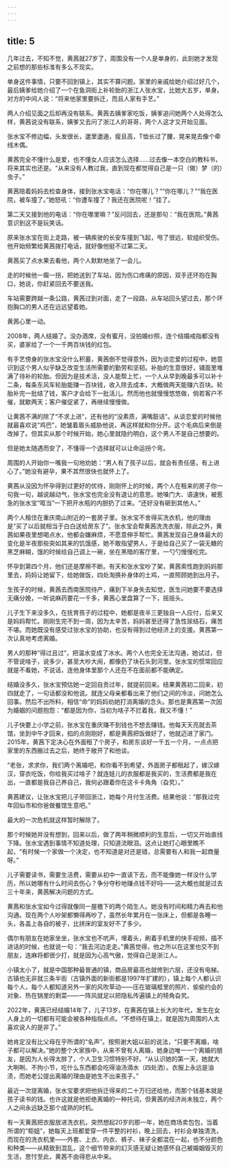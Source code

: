 ```yaml
---
---
---
```

title: 5
---





几年过去，不知不觉，黄茜就27岁了，周围没有一个人是单身的，此刻她才发现之前想的那些标准有多么不现实。

单身这件事情，只要不回到镇上，其实不算问题。家里的亲戚给她介绍过好几个，最后姨爹给她介绍了一个在鱼洞街上补轮胎的浙江人张水宝，比她大五岁，单身。对方的中间人说：“将来他家里要拆迁，而且人家有手艺。”

两人介绍见面之后却再没有联系。黄茜去姨爹家吃饭，姨爹追问她两个人处得怎么样，黄茜说没有联系，姨爹又去问了浙江人的哥哥，两个人这才又开始见面。

张水宝不修边幅，头发很长，邋里邋遢，瘦且高，T恤长过了腰，晃来晃去像个牵线木偶。

黄茜完全不懂什么是爱，也不懂女人应该怎么选择……过去像一本空白的教科书，将来其实也还是。“从来没有人教过我，直到现在都觉得自己是一只（做）梦（的）虫子。”

黄茜陪着妈妈去检查身体，接到张水宝电话：“你在哪儿？”“你在哪儿？”“我在医院，被车撞了。”她怒吼：“你遭车撞了？我还在医院呢！”挂了。

第二天又接到他的电话：“你在哪里嘛？”反问回去，还是那句：“我在医院。”黄茜意识到这不是玩笑话。

原来张水宝在街上走路，被一辆疾驶的长安车撞到飞起，甩了很远，软组织受伤。他开始频繁给黄茜拨打电话，就好像他挺不过第二天。

黄茜买了点水果去看他，两个人默默地坐了一会儿。

走的时候他一瘸一拐，把她送到了车站，因为伤口疼痛的原因，双手还环抱在胸口，她说，你赶紧回去不要送我。

车站需要跨越一条公路，黄茜过到对面，走了一段路，从车站回头望过去，那个环抱胸口的男人还在远远望着她。

黄茜心里一动。

2008年，两人结婚了。没办酒席，没有蜜月，没拍婚纱照，连个结婚戒指都没有买，婆家给了一个一千两百块钱的红包。

有手艺傍身的张水宝没什么积蓄，黄茜倒不觉得意外，因为谈恋爱的过程中，她意识到这个男人似乎缺乏改变生活所需要的勤劳和坚韧。补胎的生意很好，铺面里堆满了待补的轮胎。但因为是技术活，没人能帮上忙，一个人从早到晚最多可以补十二条，每条东风车轮胎能赚一百块钱，收入除去成本，大概做两天能赚六百块。轮胎补完一批结了钱，客户才会给下一批活儿。然而他也就慢慢悠悠做，倘若客户不催，就歇两天；客户催促紧了，再继续慢慢做。

让黄茜不满的除了“不求上进”，还有他的“没素质，满嘴脏话”。从谈恋爱的时候他就最喜欢说“鸡巴”，她皱着眉头威胁他说，再这样就和你分开。这个毛病后来倒是改掉了。但其实从那个时候开始，她心里就隐约明白，这个男人不是自己想要的。

但是她太随遇而安了，不懂得一个选择就可以让命运拐个弯。

周围的人开始你一嘴我一句地劝她：“男人有了孩子以后，就会有责任感，有上进心了。”她没有避孕，果不其然很快也就怀上了。

黄茜从没因为怀孕得到过更好的优待，刚刚怀上的时候，两个人在租来的房子你一句我一句，越说越动气，张水宝也完全没有退让的意思。她嗓门大、语速快，被惹急的张水宝“哐当”一下把开水瓶的内胆扔了过来。“还好没有砸到其他人。”

两个人租住在重庆南山附近的一套房子里。张水宝不舍得买洗衣机，他的理由是“买了以后就相当于白白送给房东了”。张水宝会帮黄茜洗洗衣服，除此之外，黄茜如果夜里想喝点水，他都会嫌麻烦，不愿意伸手帮忙。黄茜发现自己身体最大的变化是半夜那些突如其来的饥饿感，她不敢指望男人，于是给自己买了一袋无糖的黑芝麻糊，饿的时候给自己调上一碗，坐在黑暗的客厅里，一勺勺慢慢吃完。

怀孕到第四个月，他们还是摩擦不断。有天和张水宝吵了架，黄茜索性跑到妈妈那里去，妈妈让她留下，给她做饭，四处淘换补身体的土鸡，一直照顾她到出月子。

生孩子的时候，黄茜去西南医院待产，痛到下半身失去知觉，医生问她要不要选择无痛分娩，一听说麻药要花一千多，黄茜心里盘算了一下，摇摇头。

儿子生下来没多久，在抚育孩子的过程中，她都是夜半三更独自一人应付，后来又是妈妈帮忙。刚刚生完不到一周，因为太辛苦，妈妈甚至还得了急性尿结石，痛苦不堪。而她既没有感受过张水宝的协助，也没有得到过他经济上的支援。黄茜第一次认真地考虑离婚。

男人的那种“得过且过”，把温水变成了冰水。两个人也完全无法沟通，她试过，但不管说啥子，说多少，甚至大吵大闹，都像扔了块石头到河里。张水宝的惯常回应就是不看她，不说话，连他身体里那个人还在不在面前都不能确定。

结婚没多久，张水宝预估她一定回自贡过年，就提前回来。结果黄茜初二回来，初四就走了，一句话都没和他说。就连父母亲都看出来了他们之间的冷淡，问她怎么回事。然后不出所料，相信“命”的妈妈劝她打消离婚的念头。那也是黄茜第一次因为婚姻的问题抱怨：“都是因为你，当初为啥子不拦着我，我又不懂！”

儿子快要上小学之前，张水宝在重庆赚不到钱也不想去赚钱。他每天天亮就去茶馆，坐到中午才回来，掐的点刚刚好，都是黄茜把饭做好了，他就迈进了家门。2015年，黄茜下定决心在外面租了个房子，和房东谈好一千五一个月，一点点把家里的东西搬过去之后，她终于敞开了和他谈。

“老张，求求你，我们两个离婚吧，和你看不到希望，外面房子都租起了，嫁汉嫁汉，穿衣吃饭，你给我买过啥子？就连娃儿的衣服都是我买的，生活费都是我在出，一直都是我自己养自己，我何必跟着你在这卡卡角角（旮旯）。”

黄茜建议，让张水宝把儿子带回浙江，她每个月付生活费。结果他说：“那我过完年回仙市和你爸做餐馆生意吧。”

最大的一次危机就这样暂时解除了。

那个时候她并没有想到，回来以后，做了两年稍微顺利的生意后，一切又开始直线下降。张水宝遇到事情不知道处理，只知道流眼泪。这点让她打心眼里瞧不起，“有时候一个家做一个决定，也不知道是对还是错，总需要有人和我一起商量呀。”

儿子需要读书，需要生活费，需要从初中一直读下去，而不能像她一样没什么学历，所以她哪有什么时间去伤心？争分夺秒地赚点钱不好吗——这大概也就是过去三十年来，黄茜解决问题的方式。

黄茜和张水宝如今过得就像同一屋檐下的两个陌生人。她没有时间和精力再去和他沟通。现在两个人吵架都懒得再吵了，虽然长年累月在一张床上，但都是各睡一头，各盖上各自的被子，比拼床的室友好不了多少。

偶尔有朋友在她家坐坐，张水宝也不吭声，埋着头，刷着手机里的快手视频，插不进话的时候，也就说一句：“我去河边走走。”黄茜觉得，他之所以在这里也交不到朋友，连麻将都很少打，就是因为心高气傲，觉得自己是浙江人。

小镇太小了，就是中国那种最普通的镇，商品房最高也就修到六层，还没有电梯。古镇也无非就三条半街（古镇外面的新街都是1997年扩建的），镇上每个人都认识每个人，每个人都知道另外一家的风吹草动——压在玻璃框里的照片、偷偷约会的对象、热在锅里的剩菜——一阵风就足以把隐私传遍镇上的犄角旮旯。

2022年，黄茜已经结婚14年了，儿子13岁。在黄茜在镇上长大的年代，发生在女人身上的一切都有可能会被各种指指点点。“不想待在镇上，就是因为周围的人太喜欢说人的是非了。”

她肯定没有比父母在乎所谓的“名声”。按照谢大姐以前的说法，“只要不离婚，啥子都可以解决。”她的整个大家族中，从来不曾有人离婚，她身边唯一一个离婚的朋友，是因为人长得太胖了，个人卫生习惯特别不好。“从认识她的第一天，她就大大咧咧、不拘小节，吃什么东西都会吃得油汤滴水（四处洒）。衣服上永远是油渍，而她老公提出离婚的理由是她生不出来孩子。”

最近一次提离婚，张水宝要求把他拆迁得来的二十万归还给他，而那个钱基本就是孩子读书的钱。也许这就是他拒绝离婚的一种托词，但黄茜的经济尚未独立，两个人之间永远缺乏那个成熟的时机。

有一天黄茜把衣服放进洗衣机，突然想起20岁的那一年，她在商场卖包包，当着所谓的“柜姐”，她每天上班都爱穿一件平整的衬衫，晚上回去，衬衫会单独清洗，而现在的洗衣机里——外套、上衣、内衣、裤子、袜子全都混在一起，也不分颜色和种类——从精致到混乱，这个细节带来的幻灭感无疑让她感怀自己被婚姻毁灭的生活，思忖至此，黄茜不由得悲从中来。